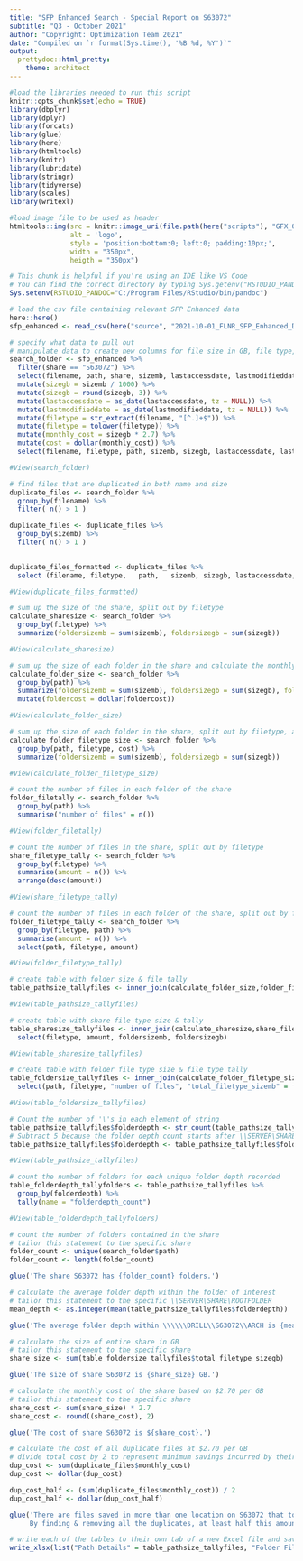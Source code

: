 ---
title: "SFP Enhanced Search - Special Report on S63072"
subtitle: "Q3 - October 2021"
author: "Copyright: Optimization Team 2021"
date: "Compiled on `r format(Sys.time(), '%B %d, %Y')`"
output: 
  prettydoc::html_pretty:
    theme: architect
---

```{r setup, include=FALSE}
#load the libraries needed to run this script
knitr::opts_chunk$set(echo = TRUE)
library(dbplyr)
library(dplyr)
library(forcats)
library(glue)
library(here)
library(htmltools)
library(knitr)
library(lubridate)
library(stringr)
library(tidyverse)
library(scales)
library(writexl)
```

```{r apply team logo, echo=FALSE}
#load image file to be used as header
htmltools::img(src = knitr::image_uri(file.path(here("scripts"), "GFX_OptimizationLogo-Icon_v2.png")), 
               alt = 'logo', 
               style = 'position:bottom:0; left:0; padding:10px;',
               width = "350px",
               heigth = "350px")
```

```{r set system environment, include = FALSE}
# This chunk is helpful if you're using an IDE like VS Code
# You can find the correct directory by typing Sys.getenv("RSTUDIO_PANDOC") into the console
Sys.setenv(RSTUDIO_PANDOC="C:/Program Files/RStudio/bin/pandoc")
```

```{r load data, include = FALSE}
# load the csv file containing relevant SFP Enhanced data
here::here()
sfp_enhanced <- read_csv(here("source", "2021-10-01_FLNR_SFP_Enhanced_Data.csv"), col_names = TRUE)
```

```{r folder search, include = FALSE}
# specify what data to pull out
# manipulate data to create new columns for file size in GB, file type, monthly cost
search_folder <- sfp_enhanced %>%
  filter(share == "S63072") %>%
  select(filename, path, share, sizemb, lastaccessdate, lastmodifieddate) %>%
  mutate(sizegb = sizemb / 1000) %>% 
  mutate(sizegb = round(sizegb, 3)) %>% 
  mutate(lastaccessdate = as_date(lastaccessdate, tz = NULL)) %>% 
  mutate(lastmodifieddate = as_date(lastmodifieddate, tz = NULL)) %>%
  mutate(filetype = str_extract(filename, "[^.]+$")) %>%
  mutate(filetype = tolower(filetype)) %>% 
  mutate(monthly_cost = sizegb * 2.7) %>% 
  mutate(cost = dollar(monthly_cost)) %>% 
  select(filename, filetype, path, sizemb, sizegb, lastaccessdate, lastmodifieddate, monthly_cost, cost)

#View(search_folder)
```

```{r find duplicate files, include = FALSE}
# find files that are duplicated in both name and size
duplicate_files <- search_folder %>% 
  group_by(filename) %>% 
  filter( n() > 1 )

duplicate_files <- duplicate_files %>% 
  group_by(sizemb) %>% 
  filter( n() > 1 ) 
  

duplicate_files_formatted <- duplicate_files %>% 
  select (filename,	filetype,	path,	sizemb,	sizegb,	lastaccessdate,	lastmodifieddate, cost)

#View(duplicate_files_formatted)
```

```{r calculate share size, include = FALSE}
# sum up the size of the share, split out by filetype
calculate_sharesize <- search_folder %>%
  group_by(filetype) %>% 
  summarize(foldersizemb = sum(sizemb), foldersizegb = sum(sizegb))

#View(calculate_sharesize)
```

```{r calculate folder size, include = FALSE}
# sum up the size of each folder in the share and calculate the monthly cost
calculate_folder_size <- search_folder %>%
  group_by(path) %>% 
  summarize(foldersizemb = sum(sizemb), foldersizegb = sum(sizegb), foldercost = sum(monthly_cost)) %>% 
  mutate(foldercost = dollar(foldercost)) 

#View(calculate_folder_size)
```

```{r calculate filetype size by folder, include = FALSE}
# sum up the size of each folder in the share, split out by filetype, and calculate the monthly cost
calculate_folder_filetype_size <- search_folder %>%
  group_by(path, filetype, cost) %>% 
  summarize(foldersizemb = sum(sizemb), foldersizegb = sum(sizegb))

#View(calculate_folder_filetype_size)
```

```{r tally files per folder, include = FALSE}
# count the number of files in each folder of the share
folder_filetally <- search_folder %>%
  group_by(path) %>% 
  summarise("number of files" = n())

#View(folder_filetally)
```

```{r tally unique file types in share, include = FALSE}
# count the number of files in the share, split out by filetype
share_filetype_tally <- search_folder %>% 
  group_by(filetype) %>% 
  summarise(amount = n()) %>% 
  arrange(desc(amount))

#View(share_filetype_tally)
```

```{r tally unique file types per folder, include = FALSE}
# count the number of files in each folder of the share, split out by filetype
folder_filetype_tally <- search_folder %>% 
  group_by(filetype, path) %>% 
  summarise(amount = n()) %>% 
  select(path, filetype, amount)

#View(folder_filetype_tally)
```

```{r, include = FALSE}
# create table with folder size & file tally
table_pathsize_tallyfiles <- inner_join(calculate_folder_size,folder_filetally, by = "path") 

#View(table_pathsize_tallyfiles)
```

```{r, include = FALSE}
# create table with share file type size & tally
table_sharesize_tallyfiles <- inner_join(calculate_sharesize,share_filetype_tally,by="filetype") %>% 
  select(filetype, amount, foldersizemb, foldersizegb)

#View(table_sharesize_tallyfiles)
```

```{r, include = FALSE}
# create table with folder file type size & file type tally
table_foldersize_tallyfiles <- inner_join(calculate_folder_filetype_size,folder_filetally,by="path") %>% 
  select(path, filetype, "number of files", "total_filetype_sizemb" = foldersizemb, "total_filetype_sizegb" = foldersizegb)

#View(table_foldersize_tallyfiles)
```

```{r calculate folder depth, include = FALSE}
# Count the number of '\'s in each element of string
table_pathsize_tallyfiles$folderdepth <- str_count(table_pathsize_tallyfiles$path, "\\\\") 
# Subtract 5 because the folder depth count starts after \\SERVER\SHARE\ROOTFOLDER\ 
table_pathsize_tallyfiles$folderdepth <- table_pathsize_tallyfiles$folderdepth - 5

#View(table_pathsize_tallyfiles)
```

```{r tally folders based on folder depth, include = FALSE}
# count the number of folders for each unique folder depth recorded
table_folderdepth_tallyfolders <- table_pathsize_tallyfiles %>%
  group_by(folderdepth) %>% 
  tally(name = "folderdepth_count")

#View(table_folderdepth_tallyfolders)
```

```{r folder count, echo = FALSE}
# count the number of folders contained in the share
# tailor this statement to the specific share
folder_count <- unique(search_folder$path)
folder_count <- length(folder_count)

glue('The share S63072 has {folder_count} folders.')
```

```{r find average folder depth, echo = FALSE}
# calculate the average folder depth within the folder of interest
# tailor this statement to the specific \\SERVER\SHARE\ROOTFOLDER
mean_depth <- as.integer(mean(table_pathsize_tallyfiles$folderdepth))

glue('The average folder depth within \\\\\\DRILL\\S63072\\ARCH is {mean_depth}.')
```

```{r find GB total for share, echo = FALSE}
# calculate the size of entire share in GB
# tailor this statement to the specific share
share_size <- sum(table_foldersize_tallyfiles$total_filetype_sizegb)

glue('The size of share S63072 is {share_size} GB.')
```

```{r find share cost, echo = FALSE}
# calculate the monthly cost of the share based on $2.70 per GB
# tailor this statement to the specific share
share_cost <- sum(share_size) * 2.7
share_cost <- round((share_cost), 2)

glue('The cost of share S63072 is ${share_cost}.')
```

```{r find cost of duplicates, echo = FALSE}
# calculate the cost of all duplicate files at $2.70 per GB
# divide total cost by 2 to represent minimum savings incurred by their removal (minimum, because there could be more than 1 duplicate of a file)
dup_cost <- sum(duplicate_files$monthly_cost)
dup_cost <- dollar(dup_cost)

dup_cost_half <- (sum(duplicate_files$monthly_cost)) / 2
dup_cost_half <- dollar(dup_cost_half)

glue('There are files saved in more than one location on S63072 that total a cost of {dup_cost}. 
     By finding & removing all the duplicates, at least half this amount ({dup_cost_half}) could be saved!')
```

```{r write output to Excel file, include = FALSE}
# write each of the tables to their own tab of a new Excel file and save to the output folder
write_xlsx(list("Path Details" = table_pathsize_tallyfiles, "Folder File Type Tally" = table_foldersize_tallyfiles, "Share File Type Tally" = table_sharesize_tallyfiles, "Folder Depth Tally" = table_folderdepth_tallyfolders, "Duplicate Files" = duplicate_files_formatted), path = here("output","S63072_share_info.xlsx"))
```